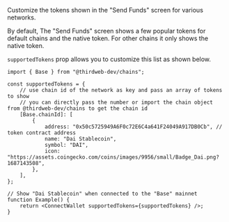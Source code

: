 
Customize the tokens shown in the "Send Funds" screen for various networks.

By default, The "Send Funds" screen shows a few popular tokens for default chains and the native token. For other chains it only shows the native token.

<DocImage src={SelectTokenImage} />

`supportedTokens` prop allows you to customize this list as shown below.

```tsx
import { Base } from "@thirdweb-dev/chains";

const supportedTokens = {
	// use chain id of the network as key and pass an array of tokens to show
	// you can directly pass the number or import the chain object from @thirdweb-dev/chains to get the chain id
	[Base.chainId]: [
		{
			address: "0x50c5725949A6F0c72E6C4a641F24049A917DB0Cb", // token contract address
			name: "Dai Stablecoin",
			symbol: "DAI",
			icon: "https://assets.coingecko.com/coins/images/9956/small/Badge_Dai.png?1687143508",
		},
	],
};

// Show "Dai Stablecoin" when connected to the "Base" mainnet
function Example() {
	return <ConnectWallet supportedTokens={supportedTokens} />;
}
```

<DocImage src={CustomTokenList} />
